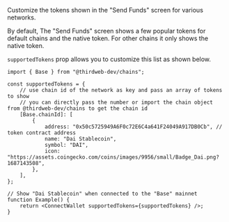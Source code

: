 
Customize the tokens shown in the "Send Funds" screen for various networks.

By default, The "Send Funds" screen shows a few popular tokens for default chains and the native token. For other chains it only shows the native token.

<DocImage src={SelectTokenImage} />

`supportedTokens` prop allows you to customize this list as shown below.

```tsx
import { Base } from "@thirdweb-dev/chains";

const supportedTokens = {
	// use chain id of the network as key and pass an array of tokens to show
	// you can directly pass the number or import the chain object from @thirdweb-dev/chains to get the chain id
	[Base.chainId]: [
		{
			address: "0x50c5725949A6F0c72E6C4a641F24049A917DB0Cb", // token contract address
			name: "Dai Stablecoin",
			symbol: "DAI",
			icon: "https://assets.coingecko.com/coins/images/9956/small/Badge_Dai.png?1687143508",
		},
	],
};

// Show "Dai Stablecoin" when connected to the "Base" mainnet
function Example() {
	return <ConnectWallet supportedTokens={supportedTokens} />;
}
```

<DocImage src={CustomTokenList} />
